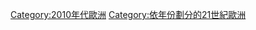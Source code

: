 {{Commons category|2014 in Europe}}

{{portal|歐洲}}
{{Year by category
|m=2
|c=0
|d=1
|y=4
|cat=歐洲
|sortkey=2010年代歐洲
|parent=依年份劃分的21世紀歐洲
|subcat=2014年各大洲
}}

[[Category:2010年代歐洲|Category:2010年代歐洲]]
[[Category:依年份劃分的21世紀歐洲|Category:依年份劃分的21世紀歐洲]]